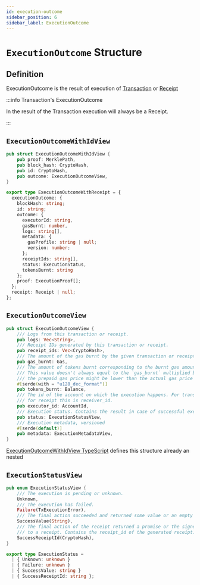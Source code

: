 ```yaml
---
id: execution-outcome
sidebar_position: 6
sidebar_label: ExecutionOutcome
---
```



# `ExecutionOutcome` Structure

## Definition

ExecutionOutcome is the result of execution of [Transaction](./transaction.mdx) or [Receipt](./receipt.mdx)

:::info Transaction's ExecutionOutcome

In the result of the Transaction execution will always be a Receipt.

:::

## `ExecutionOutcomeWithIdView`

<Tabs>
  <TabItem value="rust" label="Rust">

```rust links=1
pub struct ExecutionOutcomeWithIdView {
    pub proof: MerklePath,
    pub block_hash: CryptoHash,
    pub id: CryptoHash,
    pub outcome: ExecutionOutcomeView,
}
```

  </TabItem>
  <TabItem value="typescript" label="TypeScript">

```ts links=1
export type ExecutionOutcomeWithReceipt = {
  executionOutcome: {
    blockHash: string;
    id: string;
    outcome: {
      executorId: string,
      gasBurnt: number,
      logs: string[],
      metadata: {
        gasProfile: string | null;
        version: number;
      };
      receiptIds: string[],
      status: ExecutionStatus,
      tokensBurnt: string
    };
    proof: ExecutionProof[];
  };
  receipt: Receipt | null;
};
```

  </TabItem>
</Tabs>

## `ExecutionOutcomeView`

<Tabs>
  <TabItem value="rust" label="Rust">

```rust links=1
pub struct ExecutionOutcomeView {
    /// Logs from this transaction or receipt.
    pub logs: Vec<String>,
    /// Receipt IDs generated by this transaction or receipt.
    pub receipt_ids: Vec<CryptoHash>,
    /// The amount of the gas burnt by the given transaction or receipt.
    pub gas_burnt: Gas,
    /// The amount of tokens burnt corresponding to the burnt gas amount.
    /// This value doesn't always equal to the `gas_burnt` multiplied by the gas price, because
    /// the prepaid gas price might be lower than the actual gas price and it creates a deficit.
    #[serde(with = "u128_dec_format")]
    pub tokens_burnt: Balance,
    /// The id of the account on which the execution happens. For transaction this is signer_id,
    /// for receipt this is receiver_id.
    pub executor_id: AccountId,
    /// Execution status. Contains the result in case of successful execution.
    pub status: ExecutionStatusView,
    /// Execution metadata, versioned
    #[serde(default)]
    pub metadata: ExecutionMetadataView,
}
```

  </TabItem>
  <TabItem value="typescript" label="TypeScript">

  [ExecutionOutcomeWithIdView TypeScript](#executionoutcomewithidview) defines this structure already an nested

  </TabItem>
</Tabs>


## `ExecutionStatusView`

<Tabs>
  <TabItem value="rust" label="Rust">

```rust links=1
pub enum ExecutionStatusView {
    /// The execution is pending or unknown.
    Unknown,
    /// The execution has failed.
    Failure(TxExecutionError),
    /// The final action succeeded and returned some value or an empty vec encoded in base64.
    SuccessValue(String),
    /// The final action of the receipt returned a promise or the signed transaction was converted
    /// to a receipt. Contains the receipt_id of the generated receipt.
    SuccessReceiptId(CryptoHash),
}
```

  </TabItem>
  <TabItem value="typescript" label="TypeScript">

```ts links=1
export type ExecutionStatus =
  | { Unknown: unknown }
  | { Failure: unknown }
  | { SuccessValue: string }
  | { SuccessReceiptId: string };
```

  </TabItem>
</Tabs>
